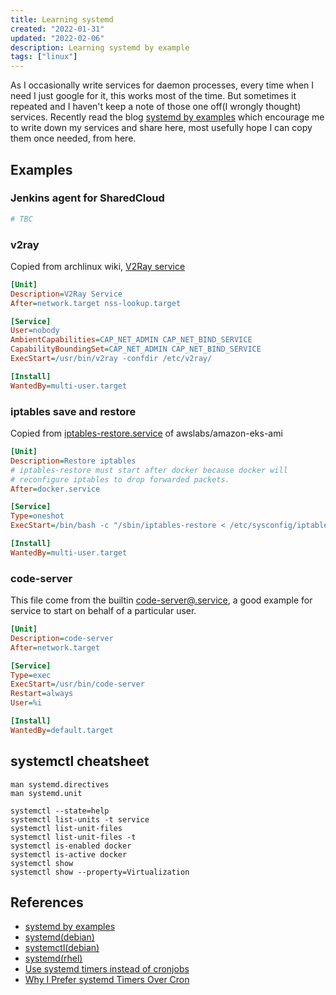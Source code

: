```yaml
---
title: Learning systemd
created: "2022-01-31"
updated: "2022-02-06"
description: Learning systemd by example
tags: ["linux"]
---
```


As I occasionally write services for daemon processes, every time when I need I just google for it, this works most of the time. But sometimes it repeated and I haven't keep a note of those one off(I wrongly thought) services. Recently read the blog [systemd by examples] which encourage me to write down my services and share here, most usefully hope I can copy them once needed, from here.

## Examples

### Jenkins agent for SharedCloud

```ini
# TBC
```

### v2ray

Copied from archlinux wiki, [V2Ray service]

```ini
[Unit]
Description=V2Ray Service
After=network.target nss-lookup.target

[Service]
User=nobody
AmbientCapabilities=CAP_NET_ADMIN CAP_NET_BIND_SERVICE
CapabilityBoundingSet=CAP_NET_ADMIN CAP_NET_BIND_SERVICE
ExecStart=/usr/bin/v2ray -confdir /etc/v2ray/

[Install]
WantedBy=multi-user.target
```

### iptables save and restore

Copied from [iptables-restore.service] of awslabs/amazon-eks-ami

```ini
[Unit]
Description=Restore iptables
# iptables-restore must start after docker because docker will
# reconfigure iptables to drop forwarded packets.
After=docker.service

[Service]
Type=oneshot
ExecStart=/bin/bash -c "/sbin/iptables-restore < /etc/sysconfig/iptables"

[Install]
WantedBy=multi-user.target
```

### code-server

This file come from the builtin [code-server@.service], a good example for service to start on behalf of a particular user.

```ini
[Unit]
Description=code-server
After=network.target

[Service]
Type=exec
ExecStart=/usr/bin/code-server
Restart=always
User=%i

[Install]
WantedBy=default.target
```

## systemctl cheatsheet

```shell
man systemd.directives
man systemd.unit

systemctl --state=help
systemctl list-units -t service
systemctl list-unit-files
systemctl list-unit-files -t
systemctl is-enabled docker
systemctl is-active docker
systemctl show
systemctl show --property=Virtualization
```

## References

- [systemd by examples]
- [systemd(debian)](https://wiki.debian.org/systemd)
- [systemctl(debian)](https://manpages.debian.org/bullseye-backports/systemd/systemctl.1.en.html)
- [systemd(rhel)](https://access.redhat.com/documentation/en-us/red_hat_enterprise_linux/7/html/system_administrators_guide/chap-managing_services_with_systemd)
- [Use systemd timers instead of cronjobs](https://opensource.com/article/20/7/systemd-timers)
- [Why I Prefer systemd Timers Over Cron](https://trstringer.com/systemd-timer-vs-cronjob/)

[systemd by examples]: https://systemd-by-example.com/
[V2Ray service]: https://wiki.archlinux.org/title/V2Ray
[iptables-restore.service]: https://github.com/awslabs/amazon-eks-ami/blob/master/files/iptables-restore.service
[code-server@.service]: https://github.com/coder/code-server/blob/main/ci/build/code-server@.service
